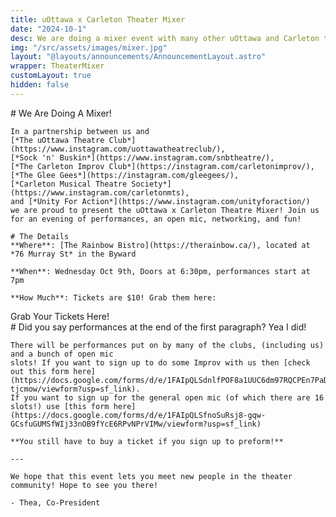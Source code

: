 ```yaml
---
title: uOttawa x Carleton Theater Mixer
date: "2024-10-1"
desc: We are doing a mixer event with many other uOttawa and Carleton theater clubs!
img: "/src/assets/images/mixer.jpg"
layout: "@layouts/announcements/AnnouncementLayout.astro"
wrapper: TheaterMixer
customLayout: true
hidden: false
---
```



<div class="mt-4 mb-5 px-6 sm:w-[620px] lg:w-[800px]">
  <div class="markdown">
    # We Are Doing A Mixer!

    In a partnership between us and 
    [*The uOttawa Theatre Club*](https://www.instagram.com/uottawatheatreclub/), 
    [*Sock 'n' Buskin*](https://www.instagram.com/snbtheatre/), 
    [*The Carleton Improv Club*](https://instagram.com/carletonimprov/), 
    [*The Glee Gees*](https://instagram.com/gleegees/), 
    [*Carleton Musical Theatre Society*](https://www.instagram.com/carletonmts), 
    and [*Unity For Action*](https://www.instagram.com/unityforaction/)
    we are proud to present the uOttawa x Carleton Theatre Mixer! Join us for an evening of performances, an open mic, networking, and fun!

    # The Details
    **Where**: [The Rainbow Bistro](https://therainbow.ca/), located at *76 Murray St* in the Byward

    **When**: Wednesday Oct 9th, Doors at 6:30pm, performances start at 7pm

    **How Much**: Tickets are $10! Grab them here:
  </div>
  <Bubble
    isButton={true}
    link="https://buy.stripe.com/8wM046gem3A46AgaEF"
    outerClass="var-2 mt-5 mx-auto w-72 flex justify-center p-3"
  >
    <span class="text-lg font-bold"> Grab Your Tickets Here! </span>
  </Bubble>
  <div class="markdown">
    # Did you say performances at the end of the first paragraph?
    Yea I did!

    There will be performances put on by many of the clubs, (including us) and a bunch of open mic 
    slots! If you want to sign up to do some Improv with us then [check out this form here](https://docs.google.com/forms/d/e/1FAIpQLSdnlfPOF8a1UUC6dm97RQCPEn7PaDWKh1TRnFjdB_R-tjcmow/viewform?usp=sf_link). 
    If you want to sign up for the general open mic (of which there are 16 slots!) use [this form here](https://docs.google.com/forms/d/e/1FAIpQLSfnoSuRsj8-gqw-GCsfuGUMSfWIj33nOB9fYcE6RPvNPrVIMw/viewform?usp=sf_link)

    **You still have to buy a ticket if you sign up to preform!**

    ---

    We hope that this event lets you meet new people in the theater community! Hope to see you there!

    - Thea, Co-President
  </div>
</div>